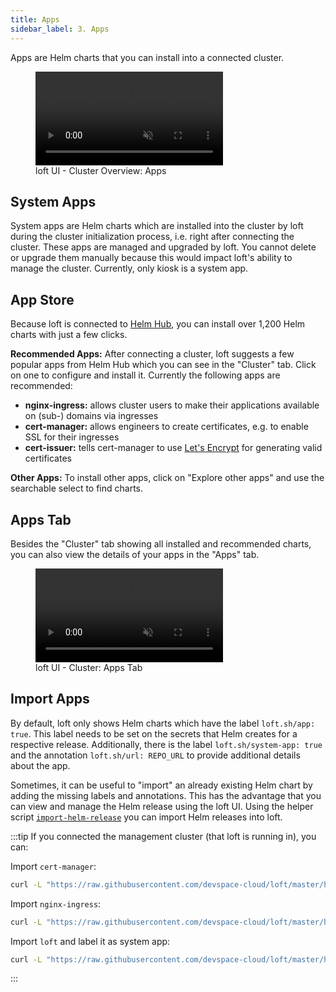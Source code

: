 ```yaml
---
title: Apps
sidebar_label: 3. Apps
---
```



Apps are Helm charts that you can install into a connected cluster.

<figure class="frame">
  <video controls loop autoplay="true" muted>
    <source src="/img/ui/clusters/apps.mp4" type="video/mp4" />
  </video>
  <figcaption>loft UI - Cluster Overview: Apps</figcaption>
</figure>

## System Apps
System apps are Helm charts which are installed into the cluster by loft during the cluster initialization process, i.e. right after connecting the cluster. These apps are managed and upgraded by loft. You cannot delete or upgrade them manually because this would impact loft's ability to manage the cluster. Currently, only kiosk is a system app.

## App Store
Because loft is connected to [Helm Hub](https://hub.helm.sh), you can install over 1,200 Helm charts with just a few clicks. 

**Recommended Apps:** After connecting a cluster, loft suggests a few popular apps from Helm Hub which you can see in the "Cluster" tab. Click on one to configure and install it. Currently the following apps are recommended:
- **nginx-ingress:** allows cluster users to make their applications available on (sub-) domains via ingresses
- **cert-manager:** allows engineers to create certificates, e.g. to enable SSL for their ingresses
- **cert-issuer:** tells cert-manager to use [Let's Encrypt](https://letsencrypt.org/) for generating valid certificates

**Other Apps:** To install other apps, click on "Explore other apps" and use the searchable select to find charts.


## Apps Tab
Besides the "Cluster" tab showing all installed and recommended charts, you can also view the details of your apps in the "Apps" tab.

<figure class="frame">
  <video controls loop autoplay="true" muted>
    <source src="/img/ui/clusters/apps-tab.mp4" type="video/mp4" />
  </video>
  <figcaption>loft UI - Cluster: Apps Tab</figcaption>
</figure>


## Import Apps
By default, loft only shows Helm charts which have the label `loft.sh/app: true`. This label needs to be set on the secrets that Helm creates for a respective release. Additionally, there is the label `loft.sh/system-app: true` and the annotation `loft.sh/url: REPO_URL` to provide additional details about the app.

Sometimes, it can be useful to "import" an already existing Helm chart by adding the missing labels and annotations. This has the advantage that you can view and manage the Helm release using the loft UI. Using the helper script [`import-helm-release`](https://github.com/devspace-cloud/loft/blob/master/hack/import-helm-release.sh) you can import Helm releases into loft.

:::tip
If you connected the management cluster (that loft is running in), you can:

Import `cert-manager`:
```bash
curl -L "https://raw.githubusercontent.com/devspace-cloud/loft/master/hack/import-helm-release.sh" | bash -s -- "cert-manager" "https://charts.jetstack.io"
```

Import `nginx-ingress`:
```bash
curl -L "https://raw.githubusercontent.com/devspace-cloud/loft/master/hack/import-helm-release.sh" | bash -s -- "nginx-ingress" "https://kubernetes-charts.storage.googleapis.com"
```

Import `loft` and label it as system app:
```bash
curl -L "https://raw.githubusercontent.com/devspace-cloud/loft/master/hack/import-helm-release.sh" | bash -s -- "loft" "https://charts.devspace.sh" true false
```
:::